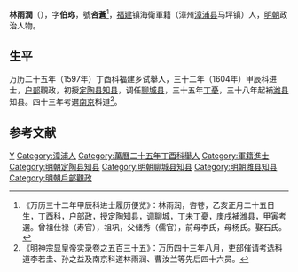 '''林雨潤'''（{{bd|？||？|catIdx=}}），字'''伯珎'''，號'''咨蒼'''<ref>《万历三十二年甲辰科进士履历便览》：林雨润，咨苍，乙亥正月二十五日生，丁酉科，户部政，授定陶知县，调聊城，丁未丁憂，庚戌補潍县，甲寅考選。曾祖仕禄（寿官），祖巩，父储秀（儒官），前母李氏，母杨氏。娶石氏。</ref>，[[福建|福建]]镇海衛軍籍（漳州[[漳浦县|漳浦县]]马坪镇）人，[[明朝|明朝]]政治人物。

== 生平 ==
万历二十五年（1597年）丁酉科福建乡试舉人，三十二年（1604年）甲辰科进士，[[户部|户部]]觀政，初授[[定陶县|定陶县]][[知县|知县]]，调任[[聊城县|聊城县]]，三十五年[[丁憂|丁憂]]，三十八年起補[[潍县|潍县]]知县。四十三年考選[[南京|南京]]科道<ref>《明神宗显皇帝实录卷之五百三十五》：万历四十三年八月，吏部催请考选科道李若圭、孙之益及南京科道林雨润、曹汝兰等先后四十六员。</ref>。

==参考文献==
{{reflist}}

{{萬曆三十二年甲辰科殿試金榜}}

{{Authority control}}

{{DEFAULTSORT:}}
[[Category:林姓|Y]]
[[Category:漳浦人|Category:漳浦人]]
[[Category:萬曆二十五年丁酉科舉人|Category:萬曆二十五年丁酉科舉人]]
[[Category:軍籍進士|Category:軍籍進士]]
[[Category:明朝定陶县知县|Category:明朝定陶县知县]]
[[Category:明朝聊城县知县|Category:明朝聊城县知县]]
[[Category:明朝潍县知县|Category:明朝潍县知县]]
[[Category:明朝戶部觀政|Category:明朝戶部觀政]]